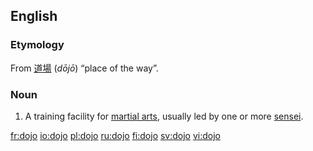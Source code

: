 {{also|dōjō}}
==English==
{{wikipedia}}

===Etymology===
From {{etyl|ja}} [[道場]] (''dōjō'') “place of the way”.

===Noun===
{{en-noun|''plural'' '''dojo''' ''or'' '''[[dojos]]'''}}

# A training facility for [[martial art]]s, usually led by one or more [[sensei]].

[[fr:dojo]]
[[io:dojo]]
[[pl:dojo]]
[[ru:dojo]]
[[fi:dojo]]
[[sv:dojo]]
[[vi:dojo]]